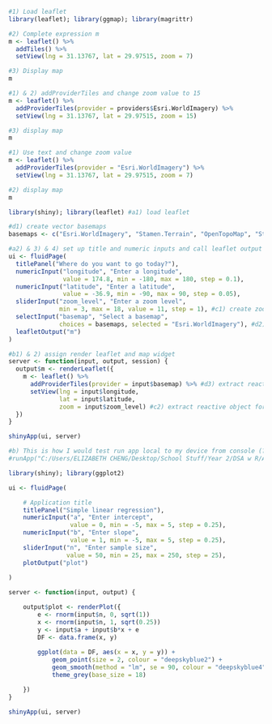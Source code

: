 
```{r}
#1) Load leaflet 
library(leaflet); library(ggmap); library(magrittr)

#2) Complete expression m
m <- leaflet() %>% 
  addTiles() %>% 
  setView(lng = 31.13767, lat = 29.97515, zoom = 7)

#3) Display map
m

```

```{r}

#1) & 2) addProviderTiles and change zoom value to 15
m <- leaflet() %>% 
  addProviderTiles(provider = providers$Esri.WorldImagery) %>% 
  setView(lng = 31.13767, lat = 29.97515, zoom = 15)

#3) display map
m

```

```{r}

#1) Use text and change zoom value
m <- leaflet() %>% 
  addProviderTiles(provider = "Esri.WorldImagery") %>% 
  setView(lng = 31.13767, lat = 29.97515, zoom = 7)

#2) display map
m

```

```{r}
library(shiny); library(leaflet) #a1) load leaflet 

#d1) create vector basemaps 
basemaps <- c("Esri.WorldImagery", "Stamen.Terrain", "OpenTopoMap", "Stamen.Watercolor")

#a2) & 3) & 4) set up title and numeric inputs and call leaflet output
ui <- fluidPage(
  titlePanel("Where do you want to go today?"), 
  numericInput("longitude", "Enter a longitude",
               value = 174.8, min = -180, max = 180, step = 0.1),
  numericInput("latitude", "Enter a latitude",
               value = -36.9, min = -90, max = 90, step = 0.05),
  sliderInput("zoom_level", "Enter a zoom level", 
              min = 3, max = 18, value = 11, step = 1), #c1) create zoom slider
  selectInput("basemap", "Select a basemap", 
              choices = basemaps, selected = "Esri.WorldImagery"), #d2) create selection for variable basemap
  leafletOutput("m")
)

#b1) & 2) assign render leaflet and map widget 
server <- function(input, output, session) {
  output$m <- renderLeaflet({
    m <- leaflet() %>% 
      addProviderTiles(provider = input$basemap) %>% #d3) extract reactive object for provider
      setView(lng = input$longitude, 
              lat = input$latitude, 
              zoom = input$zoom_level) #c2) extract reactive object for zoom
  })
}

shinyApp(ui, server)  

#b) This is how I would test run app local to my device from console (?):
#runApp("C:/Users/ELIZABETH CHENG/Desktop/School Stuff/Year 2/DSA w R/Assignments/Assignment 3")

```

```{r}
library(shiny); library(ggplot2)

ui <- fluidPage(

    # Application title
    titlePanel("Simple linear regression"),
    numericInput("a", "Enter intercept", 
                 value = 0, min = -5, max = 5, step = 0.25), 
    numericInput("b", "Enter slope", 
                 value = 1, min = -5, max = 5, step = 0.25),
    sliderInput("n", "Enter sample size", 
                value = 50, min = 25, max = 250, step = 25), 
    plotOutput("plot")
    
)

server <- function(input, output) {

    output$plot <- renderPlot({
        e <- rnorm(input$n, 0, sqrt(1))
        x <- rnorm(input$n, 1, sqrt(0.25))
        y <- input$a + input$b*x + e
        DF <- data.frame(x, y) 
        
        ggplot(data = DF, aes(x = x, y = y)) +
            geom_point(size = 2, colour = "deepskyblue2") +
            geom_smooth(method = "lm", se = 90, colour = "deepskyblue4") +
            theme_grey(base_size = 18)

    })
}

shinyApp(ui, server)

```
